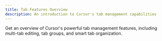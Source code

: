 ```yaml
---
title: Tab Features Overview
description: An introduction to Cursor's tab management capabilities
---
```


Get an overview of Cursor's powerful tab management features, including multi-tab editing, tab groups, and smart tab organization.
